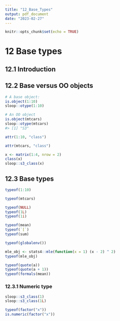 ```yaml
---
title: "12_Base_Types"
output: pdf_document
date: "2023-02-27"
---
```


```r
knitr::opts_chunk$set(echo = TRUE)
```


# 12 Base types
## 12.1 Introduction
## 12.2 Base versus OO objects

```r
# A base object:
is.object(1:10)
sloop::otype(1:10)

# An OO object
is.object(mtcars)
sloop::otype(mtcars)
#> [1] "S3"
```

```r
attr(1:10, "class")

attr(mtcars, "class")
```

```r
x <- matrix(1:4, nrow = 2)
class(x)
sloop::s3_class(x)
```

## 12.3 Base types

```r
typeof(1:10)

typeof(mtcars)
```

```r
typeof(NULL)
typeof(1L)
typeof(1i)
```

```r
typeof(mean)
typeof(`[`)
typeof(sum)    
```

```r
typeof(globalenv())
```

```r
mle_obj <- stats4::mle(function(x = 1) (x - 2) ^ 2)
typeof(mle_obj)
```

```r
typeof(quote(a))
typeof(quote(a + 1))
typeof(formals(mean))
```

### 12.3.1 Numeric type

```r
sloop::s3_class(1)
sloop::s3_class(1L)
```

```r
typeof(factor("x"))
is.numeric(factor("x"))
```

